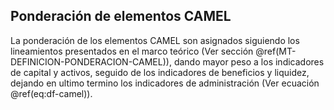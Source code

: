 ## Ponderación de elementos CAMEL

La ponderación de los elementos CAMEL son asignados siguiendo los lineamientos presentados en el marco teórico (Ver sección \@ref(MT-DEFINICION-PONDERACION-CAMEL)), dando mayor peso a los indicadores de capital y activos, seguido de los indicadores de beneficios y liquidez, dejando en ultimo termino los indicadores de administración (Ver ecuación \@ref(eq:df-camel)).

\begin{equation}
CAMEL = \text{30\%C + 30\%A + 10\%M + 15\%E + 15\%L}
(\#eq:df-camel)
\end{equation}

